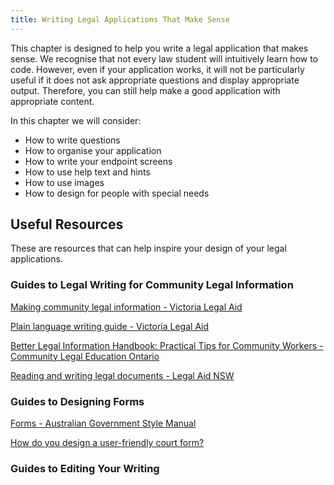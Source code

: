 ```yaml
---
title: Writing Legal Applications That Make Sense
---
```


This chapter is designed to help you write a legal application that makes sense. We recognise that not every law student will intuitively learn how to code. However, even if your application works, it will not be particularly useful if it does not ask appropriate questions and display appropriate output. Therefore, you can still help make a good application with appropriate content.

In this chapter we will consider:

* How to write questions
* How to organise your application
* How to write your endpoint screens
* How to use help text and hints
* How to use images
* How to design for people with special needs

## Useful Resources

These are resources that can help inspire your design of your legal applications.

### Guides to Legal Writing for Community Legal Information

[Making community legal information - Victoria Legal Aid](https://www.legalaid.vic.gov.au/making-community-legal-information)

[Plain language writing guide - Victoria Legal Aid](https://www.legalaid.vic.gov.au/sites/default/files/vla/vla-plain-language-writing-guide-november-2021.docx)

[Better Legal Information Handbook: Practical Tips for Community Workers - Community Legal Education Ontario](https://www.cleo.on.ca/wp-content/uploads/cleo_betterlegalinfo.pdf)

[Reading and writing legal documents - Legal Aid NSW](https://www.legalaid.nsw.gov.au/ways-to-get-help/representing-myself/reading-and-writing-legal-documents)

### Guides to Designing Forms

[Forms - Australian Government Style Manual](https://www.stylemanual.gov.au/content-types/forms)

[How do you design a user-friendly court form?](https://medium.com/legal-design-and-innovation/how-do-you-design-a-user-friendly-court-form-ab241ed1e134)

### Guides to Editing Your Writing

